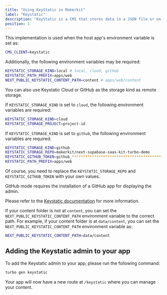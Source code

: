 ```yaml
---
title: "Using KeyStatic in Makerkit"
label: "Keystatic"
description: "KeyStatic is a CMS that stores data in a JSON file or on your Github repository. It's the default CMS implementation in Makerkit."
position: 1
---
```


This implementation is used when the host app's environment variable is set as:

```bash
CMS_CLIENT=keystatic
```

Additionally, the following environment variables may be required:

```bash
KEYSTATIC_STORAGE_KIND=local # local, cloud, github
KEYSTATIC_PATH_PREFIX=apps/web
NEXT_PUBLIC_KEYSTATIC_CONTENT_PATH=content # apps/web/content
```

You can also use Keystatic Cloud or GitHub as the storage kind as remote storage.

If `KEYSTATIC_STORAGE_KIND` is set to `cloud`, the following environment variables are required:

```bash
KEYSTATIC_STORAGE_KIND=cloud
KEYSTATIC_STORAGE_PROJECT=project-id
```

If `KEYSTATIC_STORAGE_KIND` is set to `github`, the following environment variables are required:

```bash
KEYSTATIC_STORAGE_KIND=github
KEYSTATIC_STORAGE_REPO=makerkit/next-supabase-saas-kit-turbo-demo
KEYSTATIC_GITHUB_TOKEN=github_*****************************************************
KEYSTATIC_PATH_PREFIX=apps/web
```

Of course, you need to replace the `KEYSTATIC_STORAGE_REPO` and `KEYSTATIC_GITHUB_TOKEN` with your own values.

GitHub mode requires the installation of a GitHub app for displaying the admin.

Please refer to the [Keystatic documentation](https://keystatic.com/docs/github-model) for more information.

If your content folder is not at `content`, you can set the `NEXT_PUBLIC_KEYSTATIC_CONTENT_PATH` environment variable to the correct path. For example, if your content folder is at `data/content`, you can set the `NEXT_PUBLIC_KEYSTATIC_CONTENT_PATH` environment variable as:

```bash
NEXT_PUBLIC_KEYSTATIC_CONTENT_PATH=data/content
```

## Adding the Keystatic admin to your app

To add the Keystatic admin to your app, please run the following command:

```bash
turbo gen keystatic
```

Your app will now have a new route at `/keystatic` where you can manage your content.